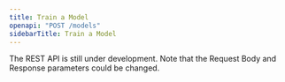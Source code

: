 ```yaml
---
title: Train a Model
openapi: "POST /models"
sidebarTitle: Train a Model
---
```


<Warning>

The REST API is still under development. Note that the Request Body and Response parameters could be changed.

</Warning>